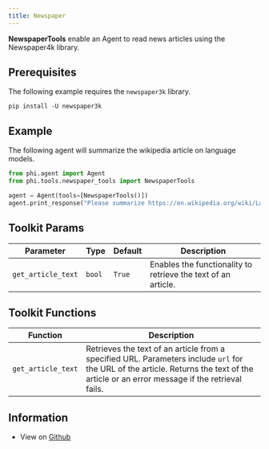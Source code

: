 ```yaml
---
title: Newspaper
---
```


**NewspaperTools** enable an Agent to read news articles using the Newspaper4k library.

## Prerequisites

The following example requires the `newspaper3k` library.

```shell
pip install -U newspaper3k
```

## Example

The following agent will summarize the wikipedia article on language models.

```python cookbook/tools/newspaper_tools.py
from phi.agent import Agent
from phi.tools.newspaper_tools import NewspaperTools

agent = Agent(tools=[NewspaperTools()])
agent.print_response("Please summarize https://en.wikipedia.org/wiki/Language_model")
```

## Toolkit Params

| Parameter | Type | Default | Description |
|-----------|------|---------|-------------|
| `get_article_text` | `bool` | `True` | Enables the functionality to retrieve the text of an article. |

## Toolkit Functions

| Function | Description |
|----------|-------------|
| `get_article_text` | Retrieves the text of an article from a specified URL. Parameters include `url` for the URL of the article. Returns the text of the article or an error message if the retrieval fails. |

## Information

- View on [Github](https://github.com/agno-agi/phidata/blob/main/phi/tools/newspaper_tools.py)
